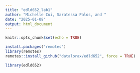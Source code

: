 ```yaml
---
title: "edld652_lab1"
author: "Michelle Cui, Saratessa Palos, and "
date: "2025-01-08"
output: html_document
---
```


```r
knitr::opts_chunk$set(echo = TRUE)
```

```r
install.packages("remotes")
library(remotes)
remotes::install_github("datalorax/edld652", force = TRUE)
```

```r
library(edld652)
```

